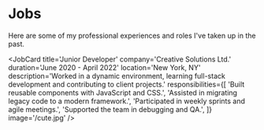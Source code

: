 
# Jobs

<div className='flex justify-center text-black text-stroke-red'>
  Here are some of my professional experiences and roles I've taken up in the
  past.
</div>
<JobCard
  title='Frontend Developer'
  company='Tech Innovations Inc.'
  duration='May 2022 - Present'
  location='Remote'
  description='Responsible for building and optimizing web applications, focusing on clean, scalable code, and a great user experience.'
  responsibilities={[
    'Developed responsive and accessible front-end applications with React and Next.js.',
    'Collaborated with the design team to implement new features.',
    'Optimized components for maximum speed and scalability.',
    'Worked on feature-rich dashboards and customized UI for internal tools.',
  ]}
  image='/beautiful.jpg'
/>

<JobCard
  title='Junior Developer'
  company='Creative Solutions Ltd.'
  duration='June 2020 - April 2022'
  location='New York, NY'
  description='Worked in a dynamic environment, learning full-stack development and contributing to client projects.'
  responsibilities={[
    'Built reusable components with JavaScript and CSS.',
    'Assisted in migrating legacy code to a modern framework.',
    'Participated in weekly sprints and agile meetings.',
    'Supported the team in debugging and QA.',
  ]}
  image='/cute.jpg'
/>
